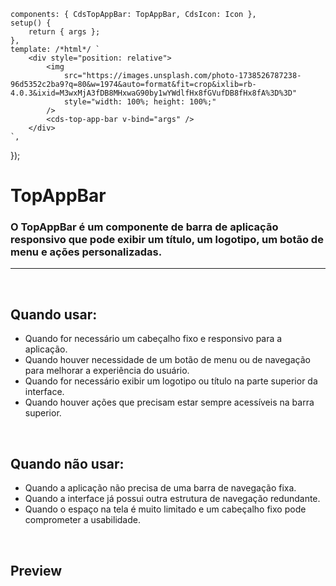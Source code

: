 
<Meta of={TopAppBarStories} />

	components: { CdsTopAppBar: TopAppBar, CdsIcon: Icon },
	setup() {
		return { args };
	},
	template: /*html*/ `
		<div style="position: relative">
			<img
				src="https://images.unsplash.com/photo-1738526787238-96d5352c2ba9?q=80&w=1974&auto=format&fit=crop&ixlib=rb-4.0.3&ixid=M3wxMjA3fDB8MHxwaG90by1wYWdlfHx8fGVufDB8fHx8fA%3D%3D"
				style="width: 100%; height: 100%;"
			/>
			<cds-top-app-bar v-bind="args" />
		</div>
	`,
});

# TopAppBar

### O TopAppBar é um componente de barra de aplicação responsivo que pode exibir um título, um logotipo, um botão de menu e ações personalizadas.

***

<br />

## Quando usar:

* Quando for necessário um cabeçalho fixo e responsivo para a aplicação.
* Quando houver necessidade de um botão de menu ou de navegação para melhorar a experiência do usuário.
* Quando for necessário exibir um logotipo ou título na parte superior da interface.
* Quando houver ações que precisam estar sempre acessíveis na barra superior.

<br />

## Quando não usar:

* Quando a aplicação não precisa de uma barra de navegação fixa.
* Quando a interface já possui outra estrutura de navegação redundante.
* Quando o espaço na tela é muito limitado e um cabeçalho fixo pode comprometer a usabilidade.

<br />

## Preview

<Canvas>
  <Story of={TopAppBarStories.TopAppBar} />
</Canvas>

<Controls />
